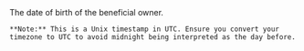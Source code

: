 <ParamField body="Birthday" type="timestamp" required>     
    The date of birth of the beneficial owner.  

    **Note:** This is a Unix timestamp in UTC. Ensure you convert your timezone to UTC to avoid midnight being interpreted as the day before.
</ParamField>